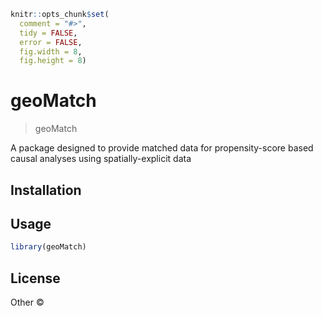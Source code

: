 
```r
knitr::opts_chunk$set(
  comment = "#>",
  tidy = FALSE,
  error = FALSE,
  fig.width = 8,
  fig.height = 8)
```

# geoMatch

> geoMatch

A package designed to provide matched data for propensity-score based causal analyses using spatially-explicit data

## Installation

## Usage

```r
library(geoMatch)
```

## License

Other © 
